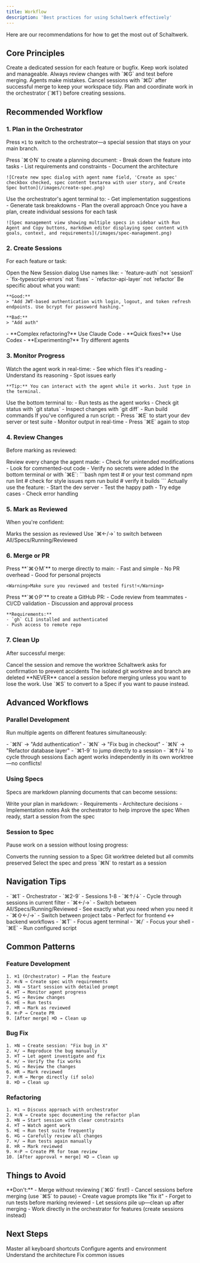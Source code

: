```yaml
---
title: Workflow
description: 'Best practices for using Schaltwerk effectively'
---
```


Here are our recommendations for how to get the most out of Schaltwerk.

## Core Principles

<CardGroup cols={2}>
  <Card title="One Session Per Feature" icon="layer-group">
    Create a dedicated session for each feature or bugfix. Keep work isolated and manageable.
  </Card>
  <Card title="Review Before Merge" icon="magnifying-glass">
    Always review changes with `⌘G` and test before merging. Agents make mistakes.
  </Card>
  <Card title="Clean Up After Merge" icon="broom">
    Cancel sessions with `⌘D` after successful merge to keep your workspace tidy.
  </Card>
  <Card title="Use the Orchestrator" icon="chess-queen">
    Plan and coordinate work in the orchestrator (`⌘1`) before creating sessions.
  </Card>
</CardGroup>

## Recommended Workflow

### 1. Plan in the Orchestrator

Press `⌘1` to switch to the orchestrator—a special session that stays on your main branch.

<Steps>
  <Step title="Create a spec">
    Press `⌘⇧N` to create a planning document:
    - Break down the feature into tasks
    - List requirements and constraints
    - Document the architecture

    ![Create new spec dialog with agent name field, 'Create as spec' checkbox checked, spec content textarea with user story, and Create Spec button](/images/create-spec.png)
  </Step>

  <Step title="Ask the orchestrator">
    Use the orchestrator's agent terminal to:
    - Get implementation suggestions
    - Generate task breakdowns
    - Plan the overall approach
  </Step>

  <Step title="Convert to sessions">
    Once you have a plan, create individual sessions for each task

    ![Spec management view showing multiple specs in sidebar with Run Agent and Copy buttons, markdown editor displaying spec content with goals, context, and requirements](/images/spec-management.png)
  </Step>
</Steps>

### 2. Create Sessions

For each feature or task:

<Steps>
  <Step title="Press ⌘N">
    Open the New Session dialog
  </Step>

  <Step title="Name it descriptively">
    Use names like:
    - `feature-auth` not `session1`
    - `fix-typescript-errors` not `fixes`
    - `refactor-api-layer` not `refactor`
  </Step>

  <Step title="Write a clear prompt">
    Be specific about what you want:

    **Good:**
    > "Add JWT-based authentication with login, logout, and token refresh endpoints. Use bcrypt for password hashing."

    **Bad:**
    > "Add auth"
  </Step>

  <Step title="Select the right agent">
    - **Complex refactoring?** Use Claude Code
    - **Quick fixes?** Use Codex
    - **Experimenting?** Try different agents
  </Step>
</Steps>

### 3. Monitor Progress

<Tabs>
  <Tab title="Agent Terminal (⌘T)">
    Watch the agent work in real-time:
    - See which files it's reading
    - Understand its reasoning
    - Spot issues early

    **Tip:** You can interact with the agent while it works. Just type in the terminal.
  </Tab>

  <Tab title="Your Shell (⌘/)">
    Use the bottom terminal to:
    - Run tests as the agent works
    - Check git status with `git status`
    - Inspect changes with `git diff`
    - Run build commands
  </Tab>

  <Tab title="Run Mode (⌘E)">
    If you've configured a run script:
    - Press `⌘E` to start your dev server or test suite
    - Monitor output in real-time
    - Press `⌘E` again to stop
  </Tab>
</Tabs>

### 4. Review Changes

Before marking as reviewed:

<Steps>
  <Step title="Open the diff (⌘G)">
    Review every change the agent made:
    - Check for unintended modifications
    - Look for commented-out code
    - Verify no secrets were added
  </Step>

  <Step title="Run tests">
    In the bottom terminal or with `⌘E`:
    ```bash
    npm test        # or your test command
    npm run lint    # check for style issues
    npm run build   # verify it builds
    ```
  </Step>

  <Step title="Test manually">
    Actually use the feature:
    - Start the dev server
    - Test the happy path
    - Try edge cases
    - Check error handling
  </Step>
</Steps>

### 5. Mark as Reviewed

When you're confident:

<Steps>
  <Step title="Press ⌘R">
    Marks the session as reviewed
  </Step>

  <Step title="Session moves to Reviewed filter">
    Use `⌘←/→` to switch between All/Specs/Running/Reviewed
  </Step>
</Steps>

### 6. Merge or PR

<Tabs>
  <Tab title="Solo Developer">
    Press **`⌘⇧M`** to merge directly to main:
    - Fast and simple
    - No PR overhead
    - Good for personal projects

    <Warning>Make sure you reviewed and tested first!</Warning>
  </Tab>

  <Tab title="Team Environment">
    Press **`⌘⇧P`** to create a GitHub PR:
    - Code review from teammates
    - CI/CD validation
    - Discussion and approval process

    **Requirements:**
    - `gh` CLI installed and authenticated
    - Push access to remote repo
  </Tab>
</Tabs>

### 7. Clean Up

After successful merge:

<Steps>
  <Step title="Press ⌘D">
    Cancel the session and remove the worktree
  </Step>

  <Step title="Confirm deletion">
    Schaltwerk asks for confirmation to prevent accidents
  </Step>

  <Step title="Worktree is removed">
    The isolated git worktree and branch are deleted
  </Step>
</Steps>

<Warning>
  **NEVER** cancel a session before merging unless you want to lose the work. Use `⌘S` to convert to a Spec if you want to pause instead.
</Warning>

## Advanced Workflows

### Parallel Development

Run multiple agents on different features simultaneously:

<Steps>
  <Step title="Create multiple sessions">
    - `⌘N` → "Add authentication"
    - `⌘N` → "Fix bug in checkout"
    - `⌘N` → "Refactor database layer"
  </Step>

  <Step title="Switch between them">
    - `⌘1-9` to jump directly to a session
    - `⌘↑/↓` to cycle through sessions
  </Step>

  <Step title="Monitor all at once">
    Each agent works independently in its own worktree—no conflicts!
  </Step>
</Steps>

### Using Specs

Specs are markdown planning documents that can become sessions:

<Steps>
  <Step title="Create a spec (⌘⇧N)">
    Write your plan in markdown:
    - Requirements
    - Architecture decisions
    - Implementation notes
  </Step>

  <Step title="Refine with the orchestrator">
    Ask the orchestrator to help improve the spec
  </Step>

  <Step title="Convert to session (⌘N)">
    When ready, start a session from the spec
  </Step>
</Steps>

### Session to Spec

Pause work on a session without losing progress:

<Steps>
  <Step title="Press ⌘S">
    Converts the running session to a Spec
  </Step>

  <Step title="Worktree is removed">
    Git worktree deleted but all commits preserved
  </Step>

  <Step title="Restart later">
    Select the spec and press `⌘N` to restart as a session
  </Step>
</Steps>

## Navigation Tips

<AccordionGroup>
  <Accordion title="Quick Session Switching">
    - `⌘1` - Orchestrator
    - `⌘2-9` - Sessions 1-8
    - `⌘↑/↓` - Cycle through sessions in current filter
  </Accordion>

  <Accordion title="Filter Views">
    - `⌘←/→` - Switch between All/Specs/Running/Reviewed
    - See exactly what you need when you need it
  </Accordion>

  <Accordion title="Multi-Project Workflows">
    - `⌘⇧←/→` - Switch between project tabs
    - Perfect for frontend ↔ backend workflows
  </Accordion>

  <Accordion title="Terminal Focus">
    - `⌘T` - Focus agent terminal
    - `⌘/` - Focus your shell
    - `⌘E` - Run configured script
  </Accordion>
</AccordionGroup>

## Common Patterns

### Feature Development

```
1. ⌘1 (Orchestrator) → Plan the feature
2. ⌘⇧N → Create spec with requirements
3. ⌘N → Start session with detailed prompt
4. ⌘T → Monitor agent progress
5. ⌘G → Review changes
6. ⌘E → Run tests
7. ⌘R → Mark as reviewed
8. ⌘⇧P → Create PR
9. [After merge] ⌘D → Clean up
```

### Bug Fix

```
1. ⌘N → Create session: "Fix bug in X"
2. ⌘/ → Reproduce the bug manually
3. ⌘T → Let agent investigate and fix
4. ⌘/ → Verify the fix works
5. ⌘G → Review the changes
6. ⌘R → Mark reviewed
7. ⌘⇧M → Merge directly (if solo)
8. ⌘D → Clean up
```

### Refactoring

```
1. ⌘1 → Discuss approach with orchestrator
2. ⌘⇧N → Create spec documenting the refactor plan
3. ⌘N → Start session with clear constraints
4. ⌘T → Watch agent work
5. ⌘E → Run test suite frequently
6. ⌘G → Carefully review all changes
7. ⌘/ → Run tests again manually
8. ⌘R → Mark reviewed
9. ⌘⇧P → Create PR for team review
10. [After approval + merge] ⌘D → Clean up
```

## Things to Avoid

<Warning>
  **Don't:**
  - Merge without reviewing (`⌘G` first!)
  - Cancel sessions before merging (use `⌘S` to pause)
  - Create vague prompts like "fix it"
  - Forget to run tests before marking reviewed
  - Let sessions pile up—clean up after merging
  - Work directly in the orchestrator for features (create sessions instead)
</Warning>

## Next Steps

<CardGroup cols={2}>
  <Card title="Keyboard Shortcuts" icon="keyboard" href="/guides/keyboard-shortcuts">
    Master all keyboard shortcuts
  </Card>
  <Card title="Agent Setup" icon="robot" href="/guides/agent-setup">
    Configure agents and environment
  </Card>
  <Card title="Core Concepts" icon="book" href="/core-concepts">
    Understand the architecture
  </Card>
  <Card title="Troubleshooting" icon="wrench" href="/guides/troubleshooting">
    Fix common issues
  </Card>
</CardGroup>
